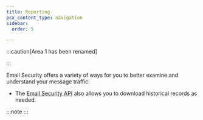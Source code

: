 ```yaml
---
title: Reporting
pcx_content_type: navigation
sidebar:
  order: 5

---
```



:::caution[Area 1 has been renamed]


<Render file="rename-area1-to-ces" />


:::

Email Security offers a variety of ways for you to better examine and understand your message traffic:

<DirectoryListing />

* The [Email Security API](/email-security/api/) also allows you to download historical records as needed.

:::note
&#x20;<Render file="timestamp" />
:::
